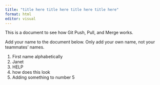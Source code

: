 ```yaml
---
title: "title here title here title here title here"
format: html
editor: visual
---
```


This is a document to see how Git Push, Pull, and Merge works.

Add your name to the document below. Only add your own name, not your teammates' names.

1.  First name alphabetically
2.  Janet
3.  HELP
4.  how does this look
5.  Adding something to number 5
